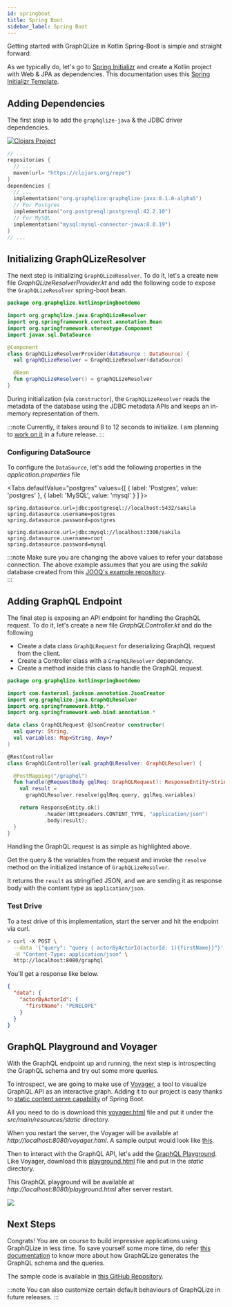 ```yaml
---
id: springboot
title: Spring Boot
sidebar_label: Spring Boot
---
```


Getting started with GraphQLize in Kotlin Spring-Boot is simple and straight forward.

As we typically do, let's go to [Spring Initializr](https://start.spring.io/) and create a Kotlin project with Web & JPA as dependencies. This documentation uses this [Spring Initializr Template](https://start.spring.io/#!type=gradle-project&language=kotlin&platformVersion=2.2.5.RELEASE&packaging=jar&jvmVersion=1.8&groupId=org.graphqlize&artifactId=kotlin-spring-boot-demo&name=kotlin-spring-boot-demo&description=Demo%20project%20for%20Spring%20Boot&packageName=org.graphqlize.kotlin-spring-boot-demo&dependencies=web,data-jpa).

## Adding Dependencies

The first step is to add the `graphqlize-java` & the JDBC driver dependencies.

[![Clojars Project](https://img.shields.io/clojars/v/org.graphqlize/graphqlize-java.svg)](https://clojars.org/org.graphqlize/graphqlize-java)

```kotlin {4,8}
// ...
repositories {
  // ...
  maven(url= "https://clojars.org/repo")
}
dependencies {
  // ...
  implementation("org.graphqlize:graphqlize-java:0.1.0-alpha5")
  // For Postgres
  implementation("org.postgresql:postgresql:42.2.10")
  // For MySQL
  implementation("mysql:mysql-connector-java:8.0.19")
}
// ...
```

## Initializing GraphQLizeResolver

The next step is initializing `GraphQLizeResolver`. To do it, let's a create new file _GraphQLizeResolverProvider.kt_ and add the following code to expose the `GraphQLizeResolver` spring-boot bean.

```kotlin {8,10,12,13}
package org.graphqlize.kotlinspringbootdemo

import org.graphqlize.java.GraphQLizeResolver
import org.springframework.context.annotation.Bean
import org.springframework.stereotype.Component
import javax.sql.DataSource

@Component
class GraphQLizeResolverProvider(dataSource : DataSource) {
  val graphQLizeResolver = GraphQLizeResolver(dataSource)

  @Bean
  fun graphQLizeResolver() = graphQLizeResolver
}
```

During initialization (via `constructor`), the `GraphQLizeResolver` reads the metadata of the database using the JDBC metadata APIs and keeps an in-memory representation of them.

:::note
Currently, it takes around 8 to 12 seconds to initialize. I am planning to [work on it](https://github.com/graphqlize/graphqlize/issues/48) in a future release.
:::


### Configuring DataSource

To configure the `DataSource`, let's add the following properties in the _application.properties_ file


<Tabs
  defaultValue="postgres"
  values={[
    { label: 'Postgres', value: 'postgres' },
    { label: 'MySQL', value: 'mysql' }
  ]
}>
<TabItem value="postgres">

```
spring.datasource.url=jdbc:postgresql://localhost:5432/sakila
spring.datasource.username=postgres
spring.datasource.password=postgres
```

</TabItem>
<TabItem value="mysql">

```
spring.datasource.url=jdbc:mysql://localhost:3306/sakila
spring.datasource.username=root
spring.datasource.password=mysql
```

</TabItem>
</Tabs>

:::note
Make sure you are changing the above values to refer your database connection. The above example assumes that you are using the _sakila_ database created from this [JOOQ's example repository](https://github.com/jOOQ/jOOQ/tree/master/jOOQ-examples/Sakila).  
:::


## Adding GraphQL Endpoint

The final step is exposing an API endpoint for handling the GraphQL request. To do it, let's create a new file _GraphQLController.kt_ and do the following 

* Create a data class `GraphQLRequest` for deserializing GraphQL request from the client.
* Create a Controller class with a `GraphQLResolver` dependency. 
* Create a method inside this class to handle the GraphQL request. 

```kotlin {16,18,19,22,23}
package org.graphqlize.kotlinspringbootdemo

import com.fasterxml.jackson.annotation.JsonCreator
import org.graphqlize.java.GraphQLResolver
import org.springframework.http.*
import org.springframework.web.bind.annotation.*

data class GraphQLRequest @JsonCreator constructor(
  val query: String,
  val variables: Map<String, Any>?
)

@RestController
class GraphQLController(val graphQLResolver: GraphQLResolver) {

  @PostMapping("/graphql")
  fun handle(@RequestBody gqlReq: GraphQLRequest): ResponseEntity<String> {
    val result =
      graphQLResolver.resolve(gqlReq.query, gqlReq.variables)

    return ResponseEntity.ok()
            .header(HttpHeaders.CONTENT_TYPE, "application/json")
            .body(result);
  }
}
```

Handling the GraphQL request is as simple as highlighted above. 

Get the query & the variables from the request and invoke the `resolve` method on the initialized instance of `GraphQLizeResolver`. 

It returns the `result` as stringified JSON, and we are sending it as response body with the content type as `application/json`. 

### Test Drive

To a test drive of this implementation, start the server and hit the endpoint via curl.

```bash
> curl -X POST \
  --data '{"query": "query { actorByActorId(actorId: 1){firstName}}"}' \
  -H "Content-Type: application/json" \
  http://localhost:8080/graphql
```

You'll get a response like below.

```json
{
  "data": {
    "actorByActorId": {
      "firstName": "PENELOPE"
    }
  }
}
```

## GraphQL Playground and Voyager

With the GraphQL endpoint up and running, the next step is introspecting the GraphQL schema and try out some more queries. 

To introspect, we are going to make use of [Voyager](https://github.com/APIs-guru/graphql-voyager), a tool to visualize GraphQL API as an interactive graph. Adding it to our project is easy thanks to [static content serve capability](https://spring.io/blog/2013/12/19/serving-static-web-content-with-spring-boot) of Spring Boot. 

All you need to do is download this [voyager.html](https://github.com/graphqlize/graphqlize-demo/blob/master/kotlin/spring-boot/src/main/resources/static/voyager.html) file and put it under the _src/main/resources/static_ directory. 

When you restart the server, the Voyager will be available at _http://localhost:8080/voyager.html_. A sample output would look like [this](https://www.graphqlize.org/html/sakila-voyager.html).

Then to interact with the GraphQL API, let's add the [GraphQL Playground](https://github.com/prisma-labs/graphql-playground). Like Voyager, download this [playground.html](https://github.com/graphqlize/graphqlize-demo/blob/master/kotlin/spring-boot/src/main/resources/static/playground.html) file and put in the _static_ directory. 

This GraphQL playground will be available at _http://localhost:8080/playground.html_ after server restart. 

![](/img/graphql-playground.png)

## Next Steps

Congrats! You are on course to build impressive applications using GraphQLize in less time. To save yourself some more time, do refer [this documentation](/docs/graphql_schema/types-and-fields) to know more about how GraphQLize generates the GraphQL schema and the queries. 

The sample code is available in [this GitHub Repository](https://github.com/graphqlize/graphqlize-demo/tree/master/kotlin/spring-boot).

:::note
You can also customize certain default behaviours of GraphQLize in future releases.
:::
